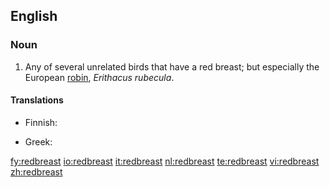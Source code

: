 ==English==

===Noun===
{{en-noun}}

# Any of several unrelated birds that have a red breast; but especially the European [[robin]], ''Erithacus rubecula''.

====Translations====
{{trans-top|''Erithacus rubecula''}}
* Finnish: {{t-|fi|punarinta}}
{{trans-mid}}
* Greek: {{t-|el|κοκκινολαίμης|m|tr=kokkinolémis|sc=Grek}}
{{trans-bottom}}

[[fy:redbreast]]
[[io:redbreast]]
[[it:redbreast]]
[[nl:redbreast]]
[[te:redbreast]]
[[vi:redbreast]]
[[zh:redbreast]]